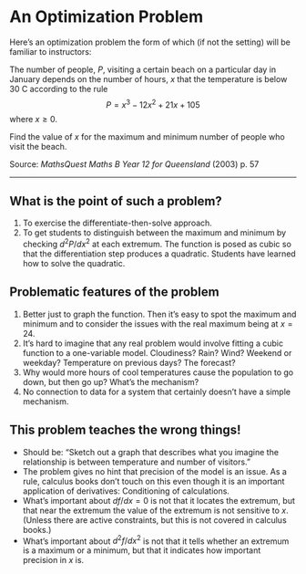 An Optimization Problem
=======================

<script src="https://ajax.googleapis.com/ajax/libs/jquery/1.7.1/jquery.min.js"></script>
<script src="../../javascripts/main.js"></script>

Here's an optimization problem the form of which (if not the setting) will be familiar to instructors:

The number of people, $P$, visiting a certain beach on a particular day in January depends on the number of hours, $x$ that the temperature is below 30 C according to the rule
$$ P = x^3 - 12x^2 + 21 x + 105$$
where $x \geq 0$.

Find the value of $x$ for the maximum and minimum number of people who visit the beach.

Source: *MathsQuest Maths B Year 12 for Queensland* (2003) p. 57

-------------

## What is the point of such a problem?

1. To exercise the differentiate-then-solve approach.
2. To get students to distinguish between the maximum and minimum by checking $d^2 P/dx^2$ at each extremum.
The function is posed as cubic so that the differentiation step produces a quadratic.  Students have learned how to solve the quadratic.

## Problematic features of the problem

1. Better just to graph the function.  Then it's easy to spot the maximum and minimum and to consider the issues with the real maximum being at $x=24$.
2. It's hard to imagine that any real problem would involve fitting a cubic function to a one-variable model.  Cloudiness?  Rain?  Wind?  Weekend or weekday? Temperature on previous days?  The forecast?
3. Why would more hours of cool temperatures cause the population to go down, but then go up?  What's the mechanism?
4. No connection to data for a system that certainly doesn't have a simple mechanism.

## This problem teaches the wrong things!

* Should be: "Sketch out a graph that describes what you imagine the relationship is between temperature and number of visitors."
* The problem gives no hint that precision of the model is an issue. As a rule, calculus books don’t touch on this even though it is an important application of derivatives: Conditioning of calculations.
* What's important about $df /dx = 0$ is not that it locates the extremum, but that near the extremum the value of the extremum is not sensitive to $x$. (Unless there are active constraints, but this is not covered in calculus books.)
* What's important about $d^2 f /dx^2$ is not that it tells whether an extremum is a maximum or a minimum, but that it indicates how important precision in $x$ is.
